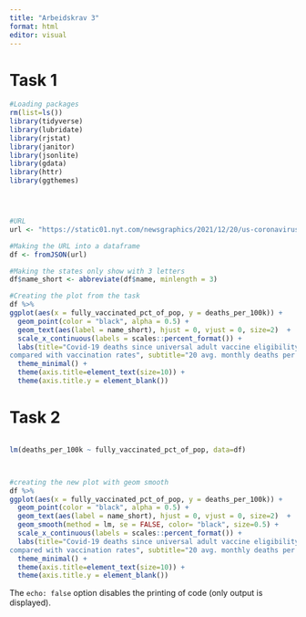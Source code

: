 ---
title: "Arbeidskrav 3"
format: html
editor: visual
---

# Task 1

```{r}
#Loading packages
rm(list=ls())
library(tidyverse)
library(lubridate)
library(rjstat)
library(janitor)
library(jsonlite)
library(gdata)
library(httr) 
library(ggthemes)




#URL
url <- "https://static01.nyt.com/newsgraphics/2021/12/20/us-coronavirus-deaths-2021/ff0adde21623e111d8ce103fedecf7ffc7906264/scatter.json"

#Making the URL into a dataframe
df <- fromJSON(url)

#Making the states only show with 3 letters
df$name_short <- abbreviate(df$name, minlength = 3)

#Creating the plot from the task
df %>%
ggplot(aes(x = fully_vaccinated_pct_of_pop, y = deaths_per_100k)) + 
  geom_point(color = "black", alpha = 0.5) + 
  geom_text(aes(label = name_short), hjust = 0, vjust = 0, size=2)  + 
  scale_x_continuous(labels = scales::percent_format()) + 
  labs(title="Covid-19 deaths since universal adult vaccine eligibility 
compared with vaccination rates", subtitle="20 avg. monthly deaths per 100,000", x="Share of population fully vaccinated") + 
  theme_minimal() + 
  theme(axis.title=element_text(size=10)) +
  theme(axis.title.y = element_blank())
```

# Task 2

```{}
```

```{r}
lm(deaths_per_100k ~ fully_vaccinated_pct_of_pop, data=df)



#creating the new plot with geom smooth
df %>%
ggplot(aes(x = fully_vaccinated_pct_of_pop, y = deaths_per_100k)) + 
  geom_point(color = "black", alpha = 0.5) + 
  geom_text(aes(label = name_short), hjust = 0, vjust = 0, size=2)  + 
  geom_smooth(method = lm, se = FALSE, color= "black", size=0.5) +
  scale_x_continuous(labels = scales::percent_format()) + 
  labs(title="Covid-19 deaths since universal adult vaccine eligibility 
compared with vaccination rates", subtitle="20 avg. monthly deaths per 100,000", x="Share of population fully vaccinated") + 
  theme_minimal() + 
  theme(axis.title=element_text(size=10)) +
  theme(axis.title.y = element_blank())
```

The `echo: false` option disables the printing of code (only output is displayed).
